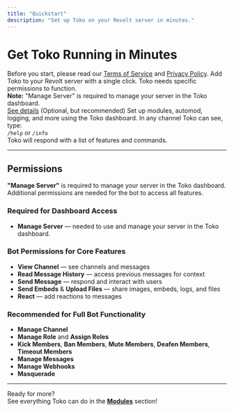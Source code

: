 ```yaml
---
title: "Quickstart"
description: "Set up Toko on your Revolt server in minutes."
---
```


# Get Toko Running in Minutes

<Warning>
Before you start, please read our <a href="https://terms.tokobot.xyz">Terms of Service</a> and <a href="https://privacy.tokobot.xyz">Privacy Policy</a>.
</Warning>

<CardGroup cols={2}>
  <Card
    title="1. Invite Toko"
    icon="plus"
    href="https://app.revolt.chat/bot/01JXB622CH7VDC0KFH1VVCC0NJ"
  >
    Add Toko to your Revolt server with a single click.
  </Card>
  <Card
    title="2. Set Permissions"
    icon="shield"
    href="#permissions"
  >
    Toko needs specific permissions to function.<br/>
    <b>Note:</b> "Manage Server" is required to manage your server in the Toko dashboard.<br/>
    <a href="#permissions">See details</a>
  </Card>
  <Card
    title="3. Configure Toko"
    icon="gear"
    href="https://tokobot.xyz/dashboard"
  >
    (Optional, but recommended) Set up modules, automod, logging, and more using the Toko dashboard.
  </Card>
  <Card
    title="4. Try a Command"
    icon="terminal"
  >
    In any channel Toko can see, type:<br/>
    <code>/help</code> or <code>/info</code><br/>
    Toko will respond with a list of features and commands.
  </Card>
</CardGroup>

---

## <span id="permissions"></span>Permissions

<Info>
<strong>"Manage Server"</strong> is required to manage your server in the Toko dashboard. Additional permissions are needed for the bot to access all features.
</Info>

### **Required for Dashboard Access**
- **Manage Server** — needed to use and manage your server in the Toko dashboard.

### **Bot Permissions for Core Features**
- **View Channel** — see channels and messages
- **Read Message History** — access previous messages for context
- **Send Message** — respond and interact with users
- **Send Embeds** & **Upload Files** — share images, embeds, logs, and files
- **React** — add reactions to messages

### **Recommended for Full Bot Functionality**
- **Manage Channel**
- **Manage Role** and **Assign Roles**
- **Kick Members**, **Ban Members**, **Mute Members**, **Deafen Members**, **Timeout Members**
- **Manage Messages**
- **Manage Webhooks**
- **Masquerade**

---

<Info>
Ready for more?<br/>
See everything Toko can do in the <b><a href="/modules/overview">Modules</a></b> section!
</Info>

